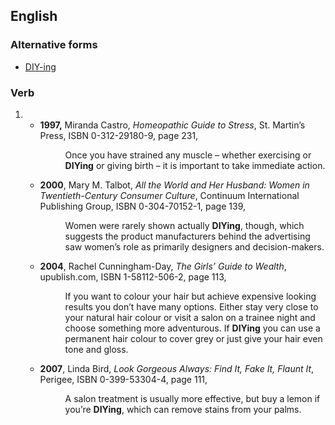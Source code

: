 {{also|DIY-ing}}

==English==

===Alternative forms===
* [[DIY-ing]]

===Verb===
{{head|en|present participle}}

# {{present participle of|DIY|lang=en|nocat=1}}
#* '''1997,''' Miranda Castro, ''Homeopathic Guide to Stress'',<sup >[http://books.google.com/books?id=hZZVCW6Gw2IC ]</sup > St. Martin’s Press, ISBN 0-312-29180-9, page 231,
#*: Once you have strained any muscle – whether exercising or '''DIYing''' or giving birth – it is important to take immediate action.
#* '''2000''', Mary M. Talbot, ''All the World and Her Husband: Women in Twentieth-Century Consumer Culture'',<sup >[http://books.google.com/books?id=nPHucjV8JdwC ]</sup> Continuum International Publishing Group, ISBN 0-304-70152-1, page 139,
#*: Women were rarely shown actually '''DIYing''', though, which suggests the product manufacturers behind the advertising saw women’s role as primarily designers and decision-makers.
#* '''2004''', Rachel Cunningham-Day, ''The Girls’ Guide to Wealth'',<sup >[http://books.google.com/books?id=qOkolzEKj0YC ]</sup > upublish.com, ISBN 1-58112-506-2, page 113,
#*: If you want to colour your hair but achieve expensive looking results you don’t have many options. Either stay very close to your natural hair colour or visit a salon on a trainee night and choose something more adventurous. If '''DIYing''' you can use a permanent hair colour to cover grey or just give your hair even tone and gloss. <!-- [sic] the general punctuation shortage -->
#* '''2007''', Linda Bird, ''Look Gorgeous Always: Find It, Fake It, Flaunt It'',<sup >[http://books.google.com/books?id=s40yxLzW8WAC ]</sup > Perigee, ISBN 0-399-53304-4, page 111,
#*: A salon treatment is usually more effective, but buy a lemon if you’re '''DIYing''', which can remove stains from your palms.